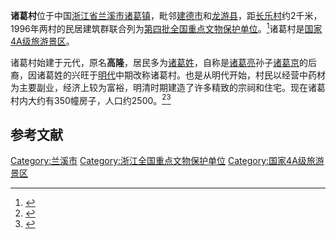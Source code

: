{{coord|29|15|05|N|119|17|31|E|display=title|scale:100000}}
{{文物保护单位
| 级别 = 全国
| 名称 = 诸葛、[[长乐村_(诸葛镇)|长乐村]]民居
| 图片 = [[File:Lanxi_Zhugecun_2011.04.24_08-57-27.jpg|240px]]
| 所在 = [[浙江省|浙江省]][[兰溪市|兰溪市]]
| 分类 = 古建筑
| 时代 = 明、清
| 编号 = 第四批第138项
| 登录 = 1996年11月20日
}}
'''诸葛村'''位于中国[[浙江省|浙江省]][[兰溪市|兰溪市]][[诸葛镇_(兰溪市)|诸葛镇]]，毗邻[[建德市|建德市]]和[[龙游县|龙游县]]，距[[长乐村_(诸葛镇)|长乐村]]约2千米，1996年两村的民居建筑群联合列为[[第四批全国重点文物保护单位|第四批全国重点文物保护单位]]。<ref>{{Cite book |title=全国重点文物保护单位·第一至第五批·第Ⅱ卷 |publisher=文物出版社 |year=2004 |isbn=7-5010-1525-2 |pages=24 }}</ref>诸葛村是[[国家4A级旅游景区|国家4A级旅游景区]]。

诸葛村始建于元代，原名'''高隆'''，居民多为[[诸葛姓|诸葛姓]]，自称是[[诸葛亮|诸葛亮]]孙子[[诸葛京|诸葛京]]的后裔，因诸葛姓的兴旺于[[明代|明代]]中期改称诸葛村。也是从明代开始，村民以经营中药材为主要副业，经济上较为富裕，明清时期建造了许多精致的宗祠和住宅。现在诸葛村内大约有350幢房子，人口约2500。<ref>{{Cite book |title=住宅（上） |author=陈志华 |publisher=生活·读书·新知三联书店 |year=2007 |isbn=978-7-108-02695-8 |pages=64-87 }}</ref><ref>{{Cite book |title=诸葛村 |author=陈志华, 李秋香 |publisher=清华大学出版社 |year=2010 |isbn=9787302227007 }}</ref>
{{Gallery
|width = 300
|height = 
|lines = 1
|File:Lanxi Zhugecun 2011.04.24 08-55-43.jpg|钟池
|File:Lanxi Zhugecun 2011.04.24 09-08-03.jpg|大公堂
|File:Lanxi Zhugecun 2011.04.24 09-06-54.jpg|大公堂内部
|File:Zhuge, Zhejiang 001.jpg|
|File:Summerz1.jpg|下塘住宅群
|File:Lanxi Zhugecun 2011.04.24 09-09-35.jpg|某民宅内的照壁
}}

==参考文献==
{{commonscat|Zhuge Village}}
{{reflist}}

{{浙江全国重点文物保护单位}}

{{DEFAULTSORT:Zhu}}
[[Category:兰溪市|Category:兰溪市]]
[[Category:浙江全国重点文物保护单位|Category:浙江全国重点文物保护单位]]
[[Category:国家4A级旅游景区|Category:国家4A级旅游景区]]